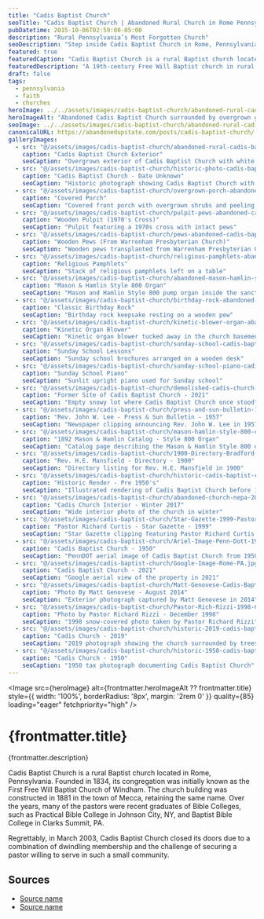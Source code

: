 ```yaml
---
title: "Cadis Baptist Church"
seoTitle: "Cadis Baptist Church | Abandoned Rural Church in Rome Pennsylvania"
pubDatetime: 2015-10-06T02:59:00-05:00
description: "Rural Pennsylvania’s Most Forgotten Church"
seoDescription: "Step inside Cadis Baptist Church in Rome, Pennsylvania, a forgotten Free Will Baptist congregation founded in 1834 and left to weather among the Endless Mountains."
featured: true
featuredCaption: "Cadis Baptist Church is a rural Baptist church located in Rome, Pennsylvania. Founded in 1834, its congregation was initially known as the First Free Will Baptist Church of Windham. The church building was constructed in 1881 in the town of Mecca, retaining the same name."
featuredDescription: "A 19th-century Free Will Baptist church in rural Pennsylvania preserved in photographs before demolition."
draft: false
tags:
  - pennsylvania
  - faith
  - churches
heroImage: ../../assets/images/cadis-baptist-church/abandoned-rural-cadis-baptist-church-rome-pa.jpg
heroImageAlt: "Abandoned Cadis Baptist Church surrounded by overgrown grass in Rome, Pennsylvania"
seoImage: ../../assets/images/cadis-baptist-church/abandoned-rural-cadis-baptist-church-rome-pa.jpg
canonicalURL: https://abandonedupstate.com/posts/cadis-baptist-church/
galleryImages:
  - src: "@/assets/images/cadis-baptist-church/abandoned-rural-cadis-baptist-church-rome-pa.jpg"
    caption: "Cadis Baptist Church Exterior"
    seoCaption: "Overgrown exterior of Cadis Baptist Church with white clapboard siding"
  - src: "@/assets/images/cadis-baptist-church/historic-photo-cadis-baptist-church.jpg"
    caption: "Cadis Baptist Church - Date Unknown"
    seoCaption: "Historic photograph showing Cadis Baptist Church with horse-drawn carriage"
  - src: "@/assets/images/cadis-baptist-church/overgrown-porch-abandoned-rural-church.jpg"
    caption: "Covered Porch"
    seoCaption: "Covered front porch with overgrown shrubs and peeling paint"
  - src: "@/assets/images/cadis-baptist-church/pulpit-pews-abandoned-cadis-baptist-church.jpg"
    caption: "Wooden Pulpit (1970's Cross)"
    seoCaption: "Pulpit featuring a 1970s cross with intact pews"
  - src: "@/assets/images/cadis-baptist-church/pews-abandoned-cadis-baptist-church-pennsylvania.jpg"
    caption: "Wooden Pews (From Warrenham Presbyterian Church)"
    seoCaption: "Wooden pews transplanted from Warrenham Presbyterian Church"
  - src: "@/assets/images/cadis-baptist-church/religious-pamphlets-abandoned-baptist-church.jpg"
    caption: "Religious Pamphlets"
    seoCaption: "Stack of religious pamphlets left on a table"
  - src: "@/assets/images/cadis-baptist-church/abandoned-mason-hamlin-style-800-organ.jpg"
    caption: "Mason & Hamlin Style 800 Organ"
    seoCaption: "Mason and Hamlin Style 800 pump organ inside the sanctuary"
  - src: "@/assets/images/cadis-baptist-church/birthday-rock-abandoned-baptist-church.jpg"
    caption: "Classic Birthday Rock"
    seoCaption: "Birthday rock keepsake resting on a wooden pew"
  - src: "@/assets/images/cadis-baptist-church/kinetic-blower-organ-abandoned-church.jpg"
    caption: "Kinetic Organ Blower"
    seoCaption: "Kinetic organ blower tucked away in the church basement"
  - src: "@/assets/images/cadis-baptist-church/sunday-school-cadis-baptist-church.jpg"
    caption: "Sunday School Lessons"
    seoCaption: "Sunday school brochures arranged on a wooden desk"
  - src: "@/assets/images/cadis-baptist-church/sunday-school-piano-cadis-pa-abandoned.jpg"
    caption: "Sunday School Piano"
    seoCaption: "Sunlit upright piano used for Sunday school"
  - src: "@/assets/images/cadis-baptist-church/demolished-cadis-church-winter-2021.jpg"
    caption: "Former Site of Cadis Baptist Church - 2021"
    seoCaption: "Empty snowy lot where Cadis Baptist Church once stood"
  - src: "@/assets/images/cadis-baptist-church/press-and-sun-bulletin-1957-pastor-john-lee-cadis.jpg"
    caption: "Rev. John W. Lee - Press & Sun Bulletin - 1957"
    seoCaption: "Newspaper clipping announcing Rev. John W. Lee in 1957"
  - src: "@/assets/images/cadis-baptist-church/mason-hamlin-style-800-catalog-1892.jpg"
    caption: "1892 Mason & Hamlin Catalog - Style 800 Organ"
    seoCaption: "Catalog page describing the Mason & Hamlin Style 800 organ"
  - src: "@/assets/images/cadis-baptist-church/1900-Directory-Bradford-County-PA-Warren-Township.jpg"
    caption: "Rev. H.E. Mansfield - Directory - 1900"
    seoCaption: "Directory listing for Rev. H.E. Mansfield in 1900"
  - src: "@/assets/images/cadis-baptist-church/historic-cadis-baptist-church-1930s.jpg"
    caption: "Historic Render - Pre 1950's"
    seoCaption: "Illustrated rendering of Cadis Baptist Church before 1950"
  - src: "@/assets/images/cadis-baptist-church/abandoned-church-nepa-2019.jpg"
    caption: "Cadis Church Interior - Winter 2017"
    seoCaption: "Wide interior photo of the church in winter"
  - src: "@/assets/images/cadis-baptist-church/Star-Gazette-1999-Pastor-Curtis-Cadis-PA.jpg"
    caption: "Pastor Richard Curtis - Star Gazette - 1999"
    seoCaption: "Star Gazette clipping featuring Pastor Richard Curtis in 1999"
  - src: "@/assets/images/cadis-baptist-church/Ariel-Image-Penn-Dott-1950-Rome-PA.jpg"
    caption: "Cadis Baptist Church - 1950"
    seoCaption: "PennDOT aerial image of Cadis Baptist Church from 1950"
  - src: "@/assets/images/cadis-baptist-church/Google-Image-Rome-PA.jpg"
    caption: "Cadis Baptist Church - 2021"
    seoCaption: "Google aerial view of the property in 2021"
  - src: "@/assets/images/cadis-baptist-church/Matt-Genovese-Cadis-Baptist-Church-2014.jpg"
    caption: "Photo By Matt Genovese - August 2014"
    seoCaption: "Exterior photograph captured by Matt Genovese in 2014"
  - src: "@/assets/images/cadis-baptist-church/Pastor-Rich-Rizzi-1998-Chadis-Baptist-Church.jpg"
    caption: "Photo by Pastor Richard Rizzi - December 1998"
    seoCaption: "1998 snow-covered photo taken by Pastor Richard Rizzi"
  - src: "@/assets/images/cadis-baptist-church/historic-2019-cadis-baptist-church.jpg"
    caption: "Cadis Church - 2019"
    seoCaption: "2019 photograph showing the church surrounded by trees"
  - src: "@/assets/images/cadis-baptist-church/historic-1950-cadis-baptist-church.jpg"
    caption: "Cadis Church - 1950"
    seoCaption: "1950 tax photograph documenting Cadis Baptist Church"
---
```



























<Image
  src={heroImage}
  alt={frontmatter.heroImageAlt ?? frontmatter.title}
  style={{ width: '100%', borderRadius: '8px', margin: '2rem 0' }}
  quality={85}
  loading="eager"
  fetchpriority="high"
/>

# {frontmatter.title}
<p className="post-tagline" style={{ color: "#b9975c" }}>{frontmatter.description}</p>

Cadis Baptist Church is a rural Baptist church located in Rome, Pennsylvania. Founded in 1834, its congregation was initially known as the First Free Will Baptist Church of Windham. The church building was constructed in 1881 in the town of Mecca, retaining the same name. Over the years, many of the pastors were recent graduates of Bible Colleges, such as Practical Bible College in Johnson City, NY, and Baptist Bible College in Clarks Summit, PA.

Regrettably, in March 2003, Cadis Baptist Church closed its doors due to a combination of dwindling membership and the challenge of securing a pastor willing to serve in such a small community.

<GalleryLightbox galleryId="cadis-baptist-church" images={frontmatter.galleryImages} noAnchor />

<!-- Optional: include when citing sources -->
<div aria-hidden="true" style={{ height: 0 }} />

## Sources

- [Source name](#)
- [Source name](#)
